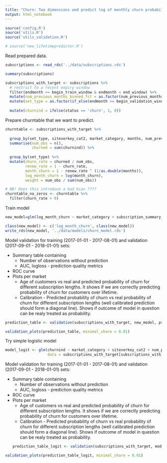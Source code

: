 ```yaml
---
title: "Churn: Two dimensions and predict log of monthly churn probability"
output: html_notebook
---
```


```r
source('config.R')
source('utils.R')
source('utils_validation.R')

# source('new_lifetimepredictor.R')
```

Read prepared data.

```r
subscriptions <- read_rds('../data/subscriptions.rds')
```

```r
summary(subscriptions)
```

```r
subscriptions_with_target <- subscriptions %>%
  # restrict to a recent expiry window
  filter(endmonth >= begin_train_window & endmonth < end_window) %>%
  mutate(num_previous_months_binned_fct = as.factor(num_previous_months_binned)) %>%
  mutate(set_type = as.factor(if_else(endmonth >= begin_validation_window, 'validation', 'training'))) %>%
  
  mutate(churnind = ifelse(status == 'churn', 1, 0)) 
```


Prepare churntable that we want to predict.

```r
churntable <- subscriptions_with_target %>%
  
  group_by(set_type, siteverkey_cat2, market_category, months, num_previous_months_binned, chosen_subs_length, subscription_summary_no_market) %>%
  summarise(num_obs = n(), 
            churned = sum(churnind)) %>%
  
  group_by(set_type) %>%
  mutate(churn_rate = churned / num_obs,
         renew_rate = 1 - churn_rate,
         month_churn = 1 - renew_rate ^ (1/as.double(months)),
         log_month_churn = log(month_churn),
         weight = num_obs / sum(num_obs))

# NB! Does this introduce a bad bias ????
churntable_no_zeros <- churntable %>%
  filter(churn_rate > 0)
```

Train model

```r
new_model=glm(log_month_churn ~ market_category + subscription_summary_no_market, data=churntable_no_zeros[churntable_no_zeros$set_type == 'training', ], weights = weight)

class(new_model) <- c('log_month_churn', class(new_model))
write_rds(new_model, '../data/models/churn_model.rds')
```

Model validation for training (2017-01-01 - 2017-08-01) and validation (2017-09-01 - 2018-01-01) sets:

* Summary table containing
    + Number of observations without prediction
    + AUC, logloss - prediction quality metrics
* ROC curve
* Plots per market
    + Age of customers vs real and predicted probability of churn for different subscription lengths. It shows if we are correctly predicting probability of churn for customers over lifetime.
    + Calibration - Predicted probability of churn vs real probability of churn for different subscription lengths (well calibrated prediction should form a diagonal line). Shows if outcome of model in question can be realy treated as probability.

```r
prediction_table <- validation(subscriptions_with_target, new_model, predict_2fct_model)
```

```r
validation_plots(prediction_table, minimal_share = 0.01)
```

Try simple logistic model
```r
model_logit <- glm(churnind ~ market_category + siteverkey_cat2 + num_previous_months_binned + months + chosen_subs_length,
                   data = subscriptions_with_target[subscriptions_with_target$set_type == 'training',], family = 'binomial')
```


Model validation for training (2017-01-01 - 2017-08-01) and validation (2017-09-01 - 2018-01-01) sets:

* Summary table containing
    + Number of observations without prediction
    + AUC, logloss - prediction quality metrics
* ROC curve
* Plots per market
    + Age of customers vs real and predicted probability of churn for different subscription lengths. It shows if we are correctly predicting probability of churn for customers over lifetime.
    + Calibration - Predicted probability of churn vs real probability of churn for different subscription lengths (well calibrated prediction should form a diagonal line). Shows if outcome of model in question can be realy treated as probability.
```r
prediction_table_logit <- validation(subscriptions_with_target, model_logit)
```

```r
validation_plots(prediction_table_logit, minimal_share = 0.01)
```